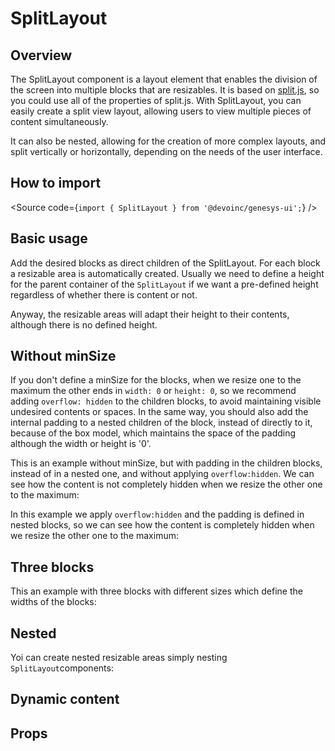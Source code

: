 

<Meta of={Stories} />

# SplitLayout

## Overview

The SplitLayout component is a layout element that enables the division of the screen
into multiple blocks that are resizables.
It is based on [split.js](https://split.js.org/), so you could use all of the
properties of split.js.
With SplitLayout, you can easily create a split view layout, allowing users to view
multiple pieces of content simultaneously.

It can also be nested, allowing for the creation of more complex layouts, and
split vertically or horizontally, depending on the needs of the user interface.

## How to import

<Source code={`import { SplitLayout } from '@devoinc/genesys-ui';`} />

## Basic usage

Add the desired blocks as direct children of the SplitLayout. For each block a resizable area is automatically created.
Usually we need to define a height for the parent container of the `SplitLayout` if we want a pre-defined height
regardless of whether there is content or not.

<Canvas of={Stories.Base} />

Anyway, the resizable areas will adapt their height to their contents, although there is no defined height.

<Canvas of={Stories.BaseWithoutHeight} />

## Without minSize

If you don't define a minSize for the blocks, when we resize one to the maximum the other ends in
`width: 0` or `height: 0`, so we recommend adding `overflow: hidden` to the children blocks,
to avoid maintaining visible undesired contents or spaces. In the same way, you should also
add the internal padding to a nested children of the block, instead of directly to it, because of
the box model, which maintains the space of the padding although the width or height is '0'.

This is an example without minSize, but with padding in the children blocks, instead of in a nested one,
and without applying `overflow:hidden`. We can see how the content is not completely hidden
when we resize the other one to the maximum:

<Canvas of={Stories.WithoutMinSizeBad} />

In this example we apply `overflow:hidden` and the padding is defined in nested blocks, so we can see how the content
is completely hidden when we resize the other one to the maximum:

<Canvas of={Stories.WithoutMinSizeGood} />

## Three blocks

This an example with three blocks with different sizes which define the widths of the blocks:

<Canvas of={Stories.Three} />

## Nested

Yoi can create nested resizable areas simply nesting `SplitLayout`components:

<Canvas of={Stories.Nested} />

## Dynamic content

<Canvas of={Stories.HiddenContent} />

## Props

<ArgTypes of={Stories} />
